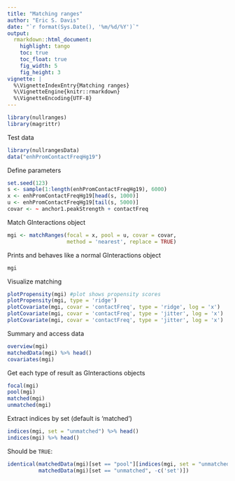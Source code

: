 ```yaml
---
title: "Matching ranges"
author: "Eric S. Davis"
date: "`r format(Sys.Date(), '%m/%d/%Y')`"
output:
  rmarkdown::html_document:
    highlight: tango
    toc: true
    toc_float: true	
    fig_width: 5
    fig_height: 3
vignette: |
  %\VignetteIndexEntry{Matching ranges}
  %\VignetteEngine{knitr::rmarkdown}
  %\VignetteEncoding{UTF-8}
---
```


```r
library(nullranges)
library(magrittr)
```

Test data

```r
library(nullrangesData)
data("enhPromContactFreqHg19")
```

Define parameters

```r
set.seed(123)
s <- sample(1:length(enhPromContactFreqHg19), 6000)
x <- enhPromContactFreqHg19[head(s, 1000)]
u <- enhPromContactFreqHg19[tail(s, 5000)]
covar <- ~ anchor1.peakStrength + contactFreq
```

Match GInteractions object

```r
mgi <- matchRanges(focal = x, pool = u, covar = covar,
                   method = 'nearest', replace = TRUE)
```

Prints and behaves like a normal GInteractions object

```r
mgi
```

Visualize matching

```r
plotPropensity(mgi) #plot shows propensity scores
plotPropensity(mgi, type = 'ridge')
plotCovariate(mgi, covar = 'contactFreq', type = 'ridge', log = 'x')
plotCovariate(mgi, covar = 'contactFreq', type = 'jitter', log = 'x')
plotCovariate(mgi, covar = 'contactFreq', type = 'jitter', log = 'x')
```

Summary and access data

```r
overview(mgi)
matchedData(mgi) %>% head()
covariates(mgi)
```

Get each type of result as GInteractions objects

```r
focal(mgi)
pool(mgi)
matched(mgi)
unmatched(mgi)
```

Extract indices by set (default is 'matched')

```r
indices(mgi, set = "unmatched") %>% head()
indices(mgi) %>% head()
```

Should be `TRUE`:

```r
identical(matchedData(mgi)[set == "pool"][indices(mgi, set = "unmatched"), -c('set')],
          matchedData(mgi)[set == "unmatched", -c('set')])
```
